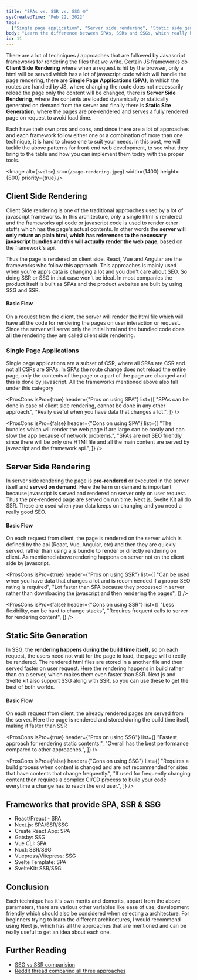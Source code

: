 ```yaml
---
title: "SPAs vs. SSR vs. SSG 🌐"
sysCreatedTime: "Feb 22, 2022"
tags:
  ["Single page application", "Server side rendering", "Static side generation"]
body: "Learn the difference between SPAs, SSRs and SSGs, which really helps in choosing the right framework for your next application"
id: 11
---
```


There are a lot of techniques / approaches that are followed by Javascript frameworks for rendering the
files that we write. Certain JS frameworks do **Client Side Rendering** where when a request is hit by the browser,
only a html will be served which has a lot of javascript code which will handle the page rendering, there are **Single Page Applications (SPA)**,
in which the routes are handled by JS, where changing the route does not necessarily reload
the page only the content will be changed, there is **Server Side Rendering**, where the contents are loaded dynamically
or statically generated on demand from the server and finally there is **Static Site Generation**, where the pages are pre-rendered and serves a
fully rendered page on request to avoid load time.

Each have their own pros and cons, and since there are a lot of approaches and each framework follow either one
or a combination of more than one technique, it is hard to chose one to suit your needs. In this post, we will
tackle the above patterns for front-end web development, to see what they bring to the table and how you can implement
them today with the proper tools.

<Image
  alt={`svelte`}
  src={`/page-rendering.jpeg`}
  width={1400}
  height={800}
  priority={true}
/>

## Client Side Rendering

Client Side rendering is one of the traditional approaches used by a lot of javascript frameworks. In this architecture,
only a single html is rendered and the frameworks api code or javascript code is used to render other stuffs which has the
page's actual contents. In other words the **server will only return an plain html, which has references to the necessary javascript
bundles and this will actually render the web page**, based on the framework's api.

Thus the page is rendered on client side. React, Vue and Angular are the frameworks who follow this approach. This approaches is mainly
used when you're app's data is changing a lot and you don't care about SEO. So doing SSR or SSG in that case won't be ideal. In most
companies the product itself is built as SPAs and the product websites are built by using SSG and SSR.

#### Basic Flow

On a request from the client, the server will render the html file which will have all the code for rendering the pages on user interaction
or request. Since the server will serve only the initial html and the bundled code does all the rendering they are called client side rendering.

### Single Page Applications

Single page applications are a subset of CSR, where all SPAs are CSR and not all CSRs are SPAs. In SPAs the route change does not
reload the entire page, only the contents of the page or a part of the page are changed and this is done by javascript. All the
frameworks mentioned above also fall under this category

<ProsCons
  isPro={true}
  header={"Pros on using SPA"}
  list={[
    "SPAs can be done in case of client side rendering, cannot be done in any other approach.",
    "Really useful when you have data that changes a lot.",
  ]}
/>

<ProsCons
  isPro={false}
  header={"Cons on using SPA"}
  list={[
    "The bundles which will render the web page if are large can be costly and can slow the app because of network problems.",
    "SPAs are not SEO friendly since there will be only one HTMl file and all the main content are served by javascript and the framework api.",
  ]}
/>

## Server Side Rendering

In server side rendering the page is **pre-rendered** or executed in the server itself and **served on demand**. Here the term on demand is
important because javascript is served and rendered on server only on user request. Thus the pre-rendered page are served on run
time. Next js, Svelte Kit all do SSR. These are used when your data keeps on changing and you need a really good SEO.

#### Basic Flow

On each request from client, the page is rendered on the server which is defined by the api (React, Vue, Angular, etc) and then they
are quickly served, rather than using a js bundle to render or directly rendering on client. As mentioned above rendering happens on
server not on the client side by javascript.

<ProsCons
  isPro={true}
  header={"Pros on using SSR"}
  list={[
    "Can be used when you have data that changes a lot and is recommended if a proper SEO rating is required",
    "Lot faster than SPA because they processed in server rather than downloading the javascript and then rendering the pages",
  ]}
/>

<ProsCons
  isPro={false}
  header={"Cons on using SSR"}
  list={[
    "Less flexibility, can be hard to change stacks",
    "Requires frequent calls to server for rendering content",
  ]}
/>

## Static Site Generation

In SSG, the **rendering happens during the build time itself**, so on each request, the users need not wait for the page to
load, the page will directly be rendered. The rendered html files are stored in a another file and then served faster on user request.
Here the rendering happens in build rather than on a server, which makes them even faster than SSR.
Next js and Svelte kit also support SSG along with SSR, so you can use these to get the best of both worlds.

#### Basic Flow

On each request from client, the already rendered pages are served from the server. Here the page is rendered and stored during the build
time itself, making it faster than SSR

<ProsCons
  isPro={true}
  header={"Pros on using SSG"}
  list={[
    "Fastest approach for rendering static contents.",
    "Overall has the best performance compared to other approaches.",
  ]}
/>

<ProsCons
  isPro={false}
  header={"Cons on using SSG"}
  list={[
    "Requires a build process when content is changed and are not recommended for sites that have contents that change frequently.",
    "If used for frequently changing content then requires a complex CI/CD process to build your code everytime a change has to reach the end user.",
  ]}
/>

## Frameworks that provide SPA, SSR & SSG

- React/Preact - SPA
- Next.js: SPA/SSR/SSG
- Create React App: SPA
- Gatsby: SSG
- Vue CLI: SPA
- Nuxt: SSR/SSG
- Vuepress/Vitepress: SSG
- Svelte Template: SPA
- SvelteKit: SSR/SSG

## Conclusion

Each technique has it's own merits and demerits, appart from the above parameters, there are various other variables like
ease of use, development friendly which should also be considered when selecting a architecture. For beginners trying to learn
the different architectures, I would recommend using Next js, which has all the approaches that are mentioned and can be
really useful to get an idea about each one.

## Further Reading

- [SSG vs SSR comparision](https://martinfowler.com/articles/micro-frontends.htmlhttps://blog.logrocket.com/ssg-vs-ssr-in-next-js/)
- [Reddit thread comparing all three approaches](https://www.reddit.com/r/nextjs/comments/mot54n/difference_between_ssr_ssg_csr_and_spa/)
